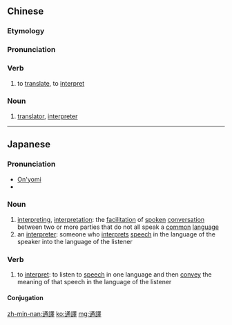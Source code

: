 {{also|通译}}
==Chinese==
{{zh-forms|s=通译}}

===Etymology===
{{rfe|lang=zh}}

===Pronunciation===
{{zh-pron
|m=tōngyì
|cat=v,n
}}

===Verb===
{{zh-verb}}

# {{lb|zh|dated}} to [[translate]], to [[interpret]]

===Noun===
{{zh-noun}}

# {{lb|zh|dated}} [[translator]], [[interpreter]]

----

==Japanese==
{{ja-kanjitab|つう|やく|yomi=o}}

===Pronunciation===
* [[音読み|On'yomi]]
* {{IPA|lang=ja|/t͡su.u.ja.ku/|[t͡sɯᵝːjäkɯᵝ]}}

===Noun===
{{ja-noun|つうやく|shin=通訳}}

# [[interpreting]], [[interpretation]]: the [[facilitation]] of [[spoken]] [[conversation]] between two or more parties that do not all speak a [[common]] [[language]]
# an [[interpreter]]: someone who [[interpret]]s [[speech]] in the language of the speaker into the language of the listener

===Verb===
{{ja-verb-suru|つうやく|shin=通訳}}

# to [[interpret]]: to listen to [[speech]] in one language and then [[convey]] the meaning of that speech in the language of the listener

====Conjugation====
{{ja-suru|つうやく}}

[[zh-min-nan:通譯]]
[[ko:通譯]]
[[mg:通譯]]